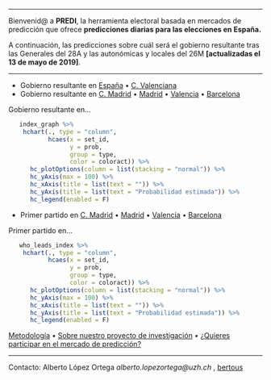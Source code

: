 _________
 Bienvenid@ a __PREDI__, la herramienta electoral basada en mercados de predicción que ofrece __predicciones diarias para  las elecciones en España.__ 

 

A continuación, las predicciones sobre cuál será el gobierno resultante tras las Generales del 28A y las autonómicas y locales del 26M __[actualizadas el 13 de mayo de 2019]__. 
 
-------------------

- Gobierno resultante en [España](https://aloport.github.io/predi/gobierno_esp_19.html) • [C. Valenciana](https://aloport.github.io/predi/gobierno_cva_19.html)
- Gobierno resultante en [C. Madrid](https://aloport.github.io/predi/gobierno_cma_19.html) • [Madrid](https://aloport.github.io/predi/gobierno_mad_19.html) • [Valencia](https://aloport.github.io/predi/gobierno_val_19.html) • [Barcelona](https://aloport.github.io/predi/gobierno_bar_19.html)

Gobierno resultante en...

```r
   index_graph %>% 
    hchart(., type = "column", 
           hcaes(x = set_id, 
                 y = prob, 
                 group = type,
                 color = coloract)) %>% 
      hc_plotOptions(column = list(stacking = "normal")) %>%
      hc_yAxis(max = 100) %>% 
      hc_xAxis(title = list(text = "")) %>% 
      hc_yAxis(title = list(text = "Probabilidad estimada")) %>% 
      hc_legend(enabled = F)


```

- Primer partido en [C. Madrid](https://aloport.github.io/predi/primer_cma_19.html) • [Madrid](https://aloport.github.io/predi/primer_mad_19.html) • [Valencia](https://aloport.github.io/predi/primer_val_19.html) • [Barcelona](https://aloport.github.io/predi/primer_bar_19.html)

Primer partido en...
```r

   who_leads_index %>% 
    hchart(., type = "column", 
           hcaes(x = set_id, 
                 y = prob, 
                 group = type,
                 color = coloract)) %>% 
      hc_plotOptions(column = list(stacking = "normal")) %>%
      hc_yAxis(max = 100) %>% 
      hc_xAxis(title = list(text = "")) %>% 
      hc_yAxis(title = list(text = "Probabilidad estimada")) %>% 
      hc_legend(enabled = F)

```


[Metodología](https://aloport.github.io/predi/projects.html) • [Sobre nuestro proyecto de investigación](https://aloport.github.io/predi/about.html) • [¿Quieres participar en el mercado de predicción?](https://aloport.github.io/predi/participate.html)


_____

Contacto: Alberto López Ortega _alberto.lopezortega@uzh.ch_ , [bertous](https://twitter.com/bertous)
